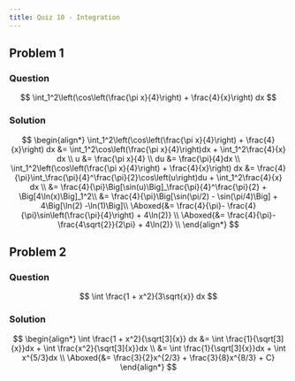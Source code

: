 ```yaml
---
title: Quiz 10 - Integration
---
```


## Problem 1
### Question
$$
    \int_1^2\left(\cos\left(\frac{\pi x}{4}\right) + \frac{4}{x}\right) dx
$$

### Solution
$$
\begin{align*}
    \int_1^2\left(\cos\left(\frac{\pi x}{4}\right) + \frac{4}{x}\right) dx &= \int_1^2\cos\left(\frac{\pi x}{4}\right)dx + \int_1^2\frac{4}{x} dx \\
    u &= \frac{\pi x}{4} \\
    du &= \frac{\pi}{4}dx \\
    \int_1^2\left(\cos\left(\frac{\pi x}{4}\right) + \frac{4}{x}\right) dx &= \frac{4}{\pi}\int_\frac{\pi}{4}^\frac{\pi}{2}\cos\left(u\right)du + \int_1^2\frac{4}{x} dx \\
    &= \frac{4}{\pi}\Big[\sin(u)\Big]_\frac{\pi}{4}^\frac{\pi}{2} + \Big[4\ln(x)\Big]_1^2\\
    &= \frac{4}{\pi}\Big[\sin(\pi/2) - \sin(\pi/4)\Big] + 4\Big[\ln(2) -\ln(1)\Big]\\
    \Aboxed{&= \frac{4}{\pi}- \frac{4}{\pi}\sin\left(\frac{\pi}{4}\right) + 4\ln(2)} \\
    \Aboxed{&= \frac{4}{\pi}- \frac{4\sqrt{2}}{2\pi} + 4\ln(2)} \\
\end{align*}
$$


## Problem 2
### Question
$$
    \int \frac{1 + x^2}{3\sqrt{x}} dx
$$

### Solution
$$
\begin{align*}
    \int \frac{1 + x^2}{\sqrt[3]{x}} dx &= \int \frac{1}{\sqrt[3]{x}}dx + \int \frac{x^2}{\sqrt[3]{x}}dx \\
    &= \int \frac{1}{\sqrt[3]{x}}dx + \int x^{5/3}dx \\
    \Aboxed{&= \frac{3}{2}x^{2/3} + \frac{3}{8}x^{8/3} + C}
\end{align*}
$$

